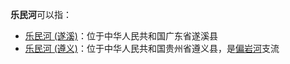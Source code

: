 '''乐民河'''可以指：
*[[乐民河_(遂溪)|乐民河 (遂溪)]]：位于中华人民共和国广东省遂溪县
*[[乐民河_(遵义)|乐民河 (遵义)]]：位于中华人民共和国贵州省遵义县，是[[偏岩河|偏岩河]]支流
{{disambig|cat=三字中国地名消歧义}}